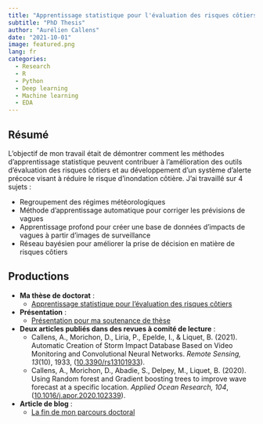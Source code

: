 ```yaml
---
title: "Apprentissage statistique pour l'évaluation des risques côtiers"
subtitle: "PhD Thesis"
author: "Aurélien Callens"
date: "2021-10-01"
image: featured.png
lang: fr
categories:
  - Research
  - R
  - Python
  - Deep learning
  - Machine learning
  - EDA
---
```


## Résumé  

L'objectif de mon travail était de démontrer comment les méthodes d'apprentissage statistique peuvent contribuer à l'amélioration des outils d'évaluation des risques côtiers et au développement d'un système d'alerte précoce visant à réduire le risque d'inondation côtière. J'ai travaillé sur 4 sujets :  

- Regroupement des régimes météorologiques  
- Méthode d'apprentissage automatique pour corriger les prévisions de vagues  
- Apprentissage profond pour créer une base de données d'impacts de vagues à partir d'images de surveillance  
- Réseau bayésien pour améliorer la prise de décision en matière de risques côtiers  

## Productions  

- **Ma thèse de doctorat** :  
  + <a href="http://www.theses.fr/2021PAUU3016" target="_blank">Apprentissage statistique pour l'évaluation des risques côtiers</a>  

- **Présentation** :  
  + [Présentation pour ma soutenance de thèse](/doc/Presentation_thesis_Callens_Aurelien.pdf)  

- **Deux articles publiés dans des revues à comité de lecture** :  
    + Callens, A., Morichon, D., Liria, P., Epelde, I., & Liquet, B. (2021). Automatic Creation of Storm Impact Database Based on Video Monitoring and Convolutional Neural Networks. *Remote Sensing, 13*(10), 1933, (<a href="https://doi.org/10.3390/rs13101933" target="_blank">10.3390/rs13101933</a>).  
    + Callens, A., Morichon, D., Abadie, S., Delpey, M., Liquet, B. (2020). Using Random forest and Gradient boosting trees to improve wave forecast at a specific location. *Applied Ocean Research, 104*, (<a href="https://doi.org/10.1016/j.apor.2020.102339" target="_blank">10.1016/j.apor.2020.102339</a>).  

- **Article de blog** :  
  + [La fin de mon parcours doctoral](/posts/2021-10-02-the-end-of-a-journey/)  
